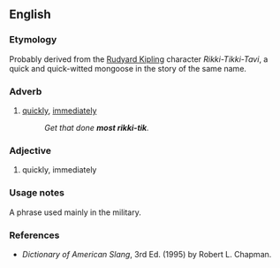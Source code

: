 ==English==

===Etymology===
Probably derived from the [[w:Rudyard Kipling|Rudyard Kipling]] character ''Rikki-Tikki-Tavi'', a quick and quick-witted mongoose in the story of the same name.

===Adverb===
{{en-adv|-}}

# {{label|en|slang|US}} [[quickly]], [[immediately]]
#: ''Get that done '''most rikki-tik'''.''

===Adjective===
{{en-adj|-}}

# {{label|en|slang|US}} quickly, immediately

===Usage notes===
A phrase used mainly in the military.

===References===
* ''Dictionary of American Slang'', 3rd Ed. (1995) by Robert L. Chapman.
